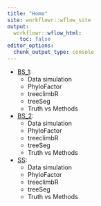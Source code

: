 ```yaml
---
title: "Home"
site: workflowr::wflow_site
output:
  workflowr::wflow_html:
    toc: false
editor_options:
  chunk_output_type: console
---
```


- [BS_1](BS.html):
    - Data simulation
    - PhyloFactor
    - treeclimbR
    - treeSeg
    - Truth vs Methods
    
- [BS_2](BS_2.html):
    - Data simulation
    - PhyloFactor
    - treeclimbR
    - treeSeg
    - Truth vs Methods
    
- [SS](SS.html):
    - Data simulation
    - PhyloFactor
    - treeclimbR
    - treeSeg
    - Truth vs Methods
